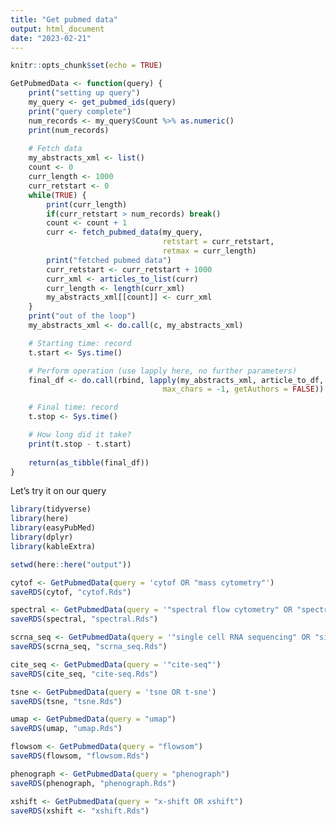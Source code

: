 ```yaml
---
title: "Get pubmed data"
output: html_document
date: "2023-02-21"
---
```


```r
knitr::opts_chunk$set(echo = TRUE)
```

```r
GetPubmedData <- function(query) {
    print("setting up query")
    my_query <- get_pubmed_ids(query)
    print("query complete")
    num_records <- my_query$Count %>% as.numeric()
    print(num_records)
    
    # Fetch data
    my_abstracts_xml <- list()
    count <- 0
    curr_length <- 1000
    curr_retstart <- 0
    while(TRUE) {
        print(curr_length)
        if(curr_retstart > num_records) break() 
        count <- count + 1
        curr <- fetch_pubmed_data(my_query, 
                                  retstart = curr_retstart, 
                                  retmax = curr_length)
        print("fetched pubmed data")
        curr_retstart <- curr_retstart + 1000
        curr_xml <- articles_to_list(curr)
        curr_length <- length(curr_xml)
        my_abstracts_xml[[count]] <- curr_xml
    }
    print("out of the loop")
    my_abstracts_xml <- do.call(c, my_abstracts_xml)

    # Starting time: record
    t.start <- Sys.time()

    # Perform operation (use lapply here, no further parameters)
    final_df <- do.call(rbind, lapply(my_abstracts_xml, article_to_df, 
                                  max_chars = -1, getAuthors = FALSE))

    # Final time: record
    t.stop <- Sys.time()

    # How long did it take?
    print(t.stop - t.start)
    
    return(as_tibble(final_df))
}
```

Let's try it on our query

```r
library(tidyverse)
library(here)
library(easyPubMed)
library(dplyr)
library(kableExtra)
```

```r
setwd(here::here("output"))

cytof <- GetPubmedData(query = 'cytof OR "mass cytometry"')
saveRDS(cytof, "cytof.Rds")

spectral <- GetPubmedData(query = '"spectral flow cytometry" OR "spectral flow cytometer" OR "spectral cytometry" OR "cytek aurora"')
saveRDS(spectral, "spectral.Rds")

scrna_seq <- GetPubmedData(query = '"single cell RNA sequencing" OR "single-cell RNA sequencing" OR "single cell transcriptomics" OR "single-cell transcriptomics"')
saveRDS(scrna_seq, "scrna_seq.Rds")

cite_seq <- GetPubmedData(query = '"cite-seq"')
saveRDS(cite_seq, "cite-seq.Rds")

tsne <- GetPubmedData(query = 'tsne OR t-sne')
saveRDS(tsne, "tsne.Rds")

umap <- GetPubmedData(query = "umap")
saveRDS(umap, "umap.Rds")

flowsom <- GetPubmedData(query = "flowsom")
saveRDS(flowsom, "flowsom.Rds")

phenograph <- GetPubmedData(query = "phenograph")
saveRDS(phenograph, "phenograph.Rds")

xshift <- GetPubmedData(query = "x-shift OR xshift")
saveRDS(xshift <- "xshift.Rds")
```



